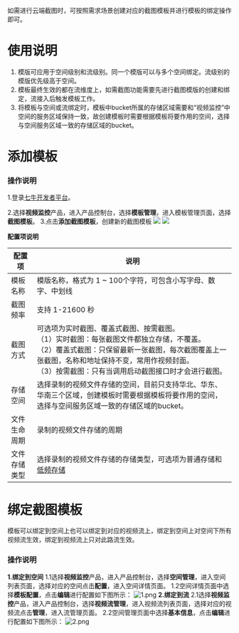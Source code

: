 如需进行云端截图时，可按照需求场景创建对应的截图模板并进行模板的绑定操作即可。

# **使用说明**
1. 模版可应用于空间级别和流级别。同一个模版可以与多个空间绑定。流级别的模版优先级高于空间。
2. 模板最终生效的都在流维度上，如需截图功能需要先进行截图模版的创建和绑定，流接入后触发模板工作。
3. 将模板与空间或流绑定时，模板中bucket所属的存储区域需要和“视频监控”中空间的服务区域保持一致，故创建模板时需要根据模板将要作用的空间，选择与空间服务区域一致的存储区域的bucket。

# **添加模板**
### **操作说明**

1.登录[七牛开发者平台](https://sso.qiniu.com/?client_id=PIapUKqa3u6S24H868BelwrG0OFu8dS7AxVQ8oz8HznLXhgrl2BnjaO9cs9LzxK2&redirect_url=https:%2F%2Fportal.qiniu.com%2Fapi%2Fgaea%2Fsso%2Fsignin%3Fredirect%3D%252Fcreate)。

2.选择**视频监控**产品，进入产品控制台，选择**模板管理**，进入模板管理页面，选择**截图模板**。
3.点击**添加截图模板**，创建新的截图模板
![](https://dn-odum9helk.qbox.me/FofngGgNYf-Zmyx78nsZyOc-BdkS)
![](https://dn-odum9helk.qbox.me/FqVVv9CrJ8frXhabftujIUEd0Gjv)

**配置项说明**

|配置项|说明|
|---|---|
|模板名称|模版名称，格式为 1 ~ 100个字符，可包含小写字母、数字、中划线
|截图频率|支持 1-21600 秒
|截图方式|可选项为实时截图、覆盖式截图、按需截图。 <br>（1）实时截图：每张截图文件都独立存储，不覆盖。<br>（2）覆盖式截图：只保留最新一张截图，每次截图覆盖上一张截图，名称和地址保持不变，常用作视频封面。<br>（3）按需截图：只有当调用启动截图接口时才会进行截图。|
|存储空间|选择录制的视频文件存储的空间，目前只支持华北、华东、华南三个区域，创建模板时需要根据模板将要作用的空间，选择与空间服务区域一致的存储区域的bucket。
|文件生命周期|录制的视频文件存储的周期
|文件存储类型|选择录制的视频文件存储的存储类型，可选项为普通存储和[低频存储](https://developer.qiniu.com/kodo/manual/3737/infrequent-storage)
# **绑定截图模板**
模板可以绑定到空间上也可以绑定到对应的视频流上，绑定到空间上对空间下所有视频流生效，绑定到视频流上只对此路流生效。
### **操作说明**
**1.绑定到空间**
1.1选择**视频监控**产品，进入产品控制台，选择**空间管理**，进入空间列表页面，选择对应的空间点击**配置**，进入空间详情页面。
1.2空间详情页面中选择**模板配置**，点击**编辑**进行配置如下图所示：
![1.png](https://dn-odum9helk.qbox.me/FlbU5Ve7bmlYtvfq0ro1KQQ_jELU)
**2.绑定到流**
2.1选择**视频监控**产品，进入产品控制台，选择**视频流管理**，进入视频流列表页面，选择对应的视频流点击**管理**，进入流管理页面。
2.2空间管理页面中选择**基本信息**，点击**编辑**进行配置如下图所示：
![2.png](https://dn-odum9helk.qbox.me/FsDnlHSb5mQ_N28A79IISJ9f6NxT)